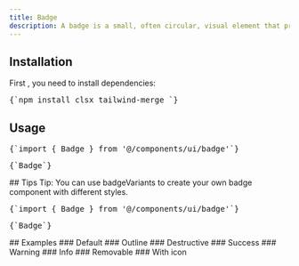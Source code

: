 ```yaml
---
title: Badge
description: A badge is a small, often circular, visual element that provides information or context about an item. It can be used to indicate status, notifications, or other relevant details.
---
```


<ComponentPreview name="badge-demo" />

## Installation

<div className="not-prose px-4 md:px-0">
  <Step>
    <StepItem title="Install Dependencies">
      First , you need to install dependencies:
      <Pre className="language-bash">{`npm install clsx tailwind-merge `}</Pre>
    </StepItem>
    <StepItem title="Create utils.ts">
      <ComponentUtilsText />
      <ComponentUtils />
    </StepItem>
    <StepItem title="Create Badge Component">
      <ComponentSource name="badge-demo" />
    </StepItem>
  </Step>
</div>

## Usage

<div className="not-prose space-y-6">
  <Pre>{`import { Badge } from '@/components/ui/badge'`}</Pre>
  <Pre>{`<Badge variant="outline">Badge</Badge>`}</Pre>
</div>
## Tips 
Tip: You can use <MdxBadge>badgeVariants</MdxBadge> to create your own
badge component with different styles.
<div className="not-prose space-y-6">
  <Pre>{`import { Badge } from '@/components/ui/badge'`}</Pre>
  <Pre>{`<Link className={badgeVariants({ variant: "outline" })}>Badge</Link>`}</Pre>
</div>
## Examples 
### Default
<ComponentPreview name="badge-demo" />
### Outline
<ComponentPreview name="badge-demo" variant="outline" />
### Destructive
<ComponentPreview name="badge-demo" variant="destructive" />
### Success
<ComponentPreview name="badge-demo" variant="success" />
### Warning
<ComponentPreview name="badge-demo" variant="warning" />
### Info
<ComponentPreview name="badge-demo" variant="info" />
### Removable
<ComponentPreview name="badge-demo" variant="removable" />
### With icon
<ComponentPreview name="badge-demo" variant="icon" />
